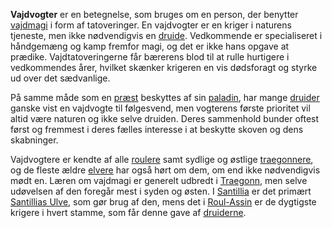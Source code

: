 {{title:Vajdvogter}}
{{author:Laura Holmegaard}}
{{timestamp:2010-12-31T15:06:28Z}}
{{copyright:Vajdvogter}}
'''Vajdvogter''' er en betegnelse, som bruges om en person, der benytter [[vajdmagi]] i form af tatoveringer. En vajdvogter er en kriger i naturens tjeneste, men ikke nødvendigvis en [[druide]]. Vedkommende er specialiseret i håndgemæng og kamp fremfor magi, og det er ikke hans opgave at prædike. Vajdtatoveringerne får bærerens blod til at rulle hurtigere i vedkommendes årer, hvilket skænker krigeren en vis dødsforagt og styrke ud over det sædvanlige.

På samme måde som en [[præst]] beskyttes af sin [[paladin]], har mange [[druide|druider]] ganske vist en vajdvogte til følgesvend, men vogterens første prioritet vil altid være naturen og ikke selve druiden. Deres sammenhold bunder oftest først og fremmest i deres fælles interesse i at beskytte skoven og dens skabninger.

Vajdvogtere er kendte af alle [[rouler|roulere]] samt sydlige og østlige [[traegonner|traegonnere]], og de fleste ældre [[elver|elvere]] har også hørt om dem, om end ikke nødvendigvis mødt en. Læren om vajdmagi er generelt udbredt i [[Traegonn Sletten|Traegonn]], men selve udøvelsen af den foregår mest i syden og østen. I [[Santillia]] er det primært [[Santillias Ulve]], som gør brug af den, mens det i [[Roul-Assin]] er de dygtigste krigere i hvert stamme, som får denne gave af [[druide|druiderne]].